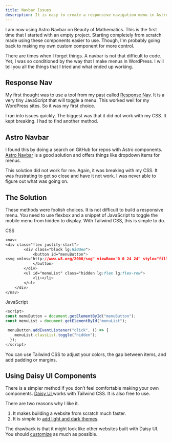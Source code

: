 ```yaml
---
title: Navbar Issues
description: It is easy to create a responsive navigation menu in Astro with Tailwind CSS.
---
```



<Aside title="v2"> I am now using Astro Navbar on Beauty of Mathematics. This is the first time that I started with an empty project. Starting completely from scratch made using these components easier to use. Though, I'm probably going back to making my own custom component for more control. </Aside>


There are times when I forget things. A navbar is not that difficult to code. Yet, I was so conditioned by the way that I make menus in WordPress. I will tell you all the things that I tried and what ended up working. 


## Response Nav

My first thought was to use a tool from my past called [Response Nav](https://github.com/arielsalminen/responsive-nav.js). It is a very tiny JavaScript that will toggle a menu. This worked well for my WordPress sites. So it was my first choice.

I ran into issues quickly. The biggest was that it did not work with my CSS. It kept breaking. I had to find another method. 


## Astro Navbar 

I found this by doing a search on GitHub for repos with Astro components. [Astro Navbar](https://github.com/surjithctly/astro-navbar) is a good solution and offers things like dropdown items for menus. 

This solution did not work for me. Again, it was breaking with my CSS. It was frustrating to get so close and have it not work. I was never able to figure out what was going on. 


## The Solution

These methods were foolish choices. It is not difficult to build a responsive menu. You need to use flexbox and a snippet of JavaScript to toggle the mobile menu from hidden to display. With Tailwind CSS, this is simple to do.  

CSS

```css
<nav>
<div class="flex justify-start">
		<div class="block lg:hidden">
			<button id="menuButton">
<svg xmlns="http://www.w3.org/2000/svg" viewBox="0 0 24 24" style="fill: rgba(0, 0, 0, 1);transform: ;msFilter:;"><path d="M4 6h16v2H4zm0 5h16v2H4zm0 5h16v2H4z"></path></svg>
			</button>
		</div>
		<ul id="menuList" class="hidden lg:flex lg:flex-row">
			<li></li>
		</ul>
	</div>
</nav>
```

JavaScript

```javascript
<script>
const menuButton = document.getElementById("menuButton");
const menuList = document.getElementById("menuList");

 menuButton.addEventListener("click", () => {
    menuList.classList.toggle("hidden");
  });
</script>

```
You can use Tailwind CSS to adjust your colors, the gap between items, and add padding or margins.

## Using Daisy UI Components

There is a simpler method if you don’t feel comfortable making your own components. [Daisy UI ](https://daisyui.com/)works with Tailwind CSS. It is also free to use. 

There are two reasons why I like it.



1. It makes building a website from scratch much faster.
2. It is simple to [add light and dark themes](https://daisyui.com/docs/themes/). 

The drawback is that it might look like other websites built with Daisy UI. You should [customize](https://daisyui.com/docs/customize/) as much as possible.
